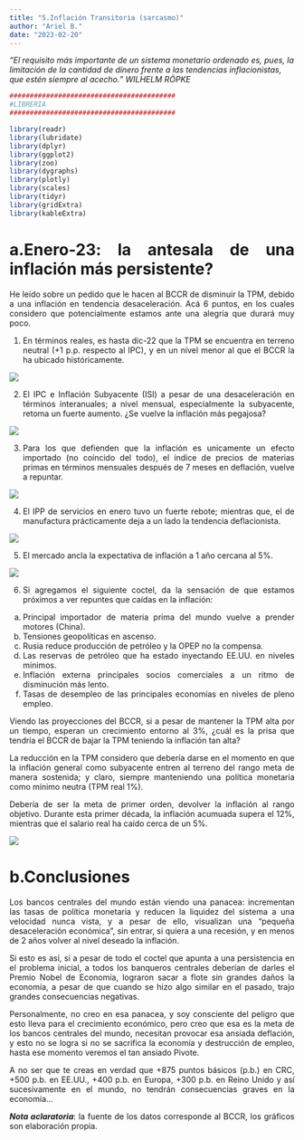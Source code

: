 ```yaml
---
title: "5.Inflación Transitoria (sarcasmo)"
author: "Ariel B."
date: "2023-02-20"
---
```

*“El requisito más importante de un sistema monetario ordenado es, pues, la limitación de la cantidad de dinero frente a las tendencias inflacionistas, que estén siempre al acecho.”*
*WILHELM RÖPKE*

```r
#########################################
#LIBRERIA
#########################################

library(readr)
library(lubridate)
library(dplyr)
library(ggplot2)
library(zoo)
library(dygraphs)
library(plotly)
library(scales)
library(tidyr)
library(gridExtra)
library(kableExtra)

```

<div style="text-align: justify">

# **a.Enero-23: la antesala de una inflación más persistente?**

He leído sobre un pedido que le hacen al BCCR de disminuir la TPM, debido a una inflación en tendencia desaceleración. Acá 6 puntos, en los cuales considero que potencialmente estamos ante una alegría que durará muy poco. 

1.	En términos reales, es hasta dic-22 que la TPM se encuentra en terreno neutral (+1 p.p. respecto al IPC), y en un nivel menor al que el BCCR la ha ubicado históricamente.

![](Imagen1.png)

2.	El IPC e Inflación Subyacente (ISI) a pesar de una desaceleración en términos interanuales; a nivel mensual, especialmente la subyacente, retoma un fuerte aumento. ¿Se vuelve la inflación más pegajosa?

![](Imagen2.png)

3.	Para los que defienden que la inflación es unicamente un efecto importado (no coíncido del todo), el índice de precios de materias primas en términos mensuales después de 7 meses en deflación, vuelve a repuntar.

![](Imagen3.png)

4.	El IPP de servicios en enero tuvo un fuerte rebote; mientras que, el de manufactura prácticamente deja a un lado la tendencia deflacionista.

![](Imagen4.png)

5.	El mercado ancla la expectativa de inflación a 1 año cercana al 5%.

![](Imagen5.png)

6.	Si agregamos el siguiente coctel, da la sensación de que estamos próximos a ver repuntes que caídas en la inflación: 
a.	Principal importador de materia prima del mundo vuelve a prender motores (China).
b.	Tensiones geopolíticas en ascenso.
c.	Rusia reduce producción de petróleo y la OPEP no la compensa.
d.	Las reservas de petróleo que ha estado inyectando EE.UU. en niveles mínimos.
e.	Inflación externa principales socios comerciales a un ritmo de disminución más lento.
f.	Tasas de desempleo de las principales economías en niveles de pleno empleo.


Viendo las proyecciones del BCCR, si a pesar de mantener la TPM alta por un tiempo, esperan un crecimiento entorno al 3%, ¿cuál es la prisa que tendría el BCCR de bajar la TPM teniendo la inflación tan alta?

La reducción en la TPM considero que debería darse en el momento en que la inflación general como subyacente entren al terreno del rango meta de manera sostenida; y claro, siempre manteniendo una política monetaria como mínimo neutra (TPM real 1%).

Debería de ser la meta de primer orden, devolver la inflación al rango objetivo. Durante esta primer década, la inflación acumuada supera el 12%, mientras que el salario real ha caído cerca de un 5%.

![](Imagen6.png)

# **b.Conclusiones**

Los bancos centrales del mundo están viendo una panacea: incrementan las tasas de política monetaria y reducen la liquidez del sistema a una velocidad nunca vista, y a pesar de ello, visualizan una “pequeña desaceleración económica”, sin entrar, si quiera a una recesión, y en menos de 2 años volver al nivel deseado la inflación.

Si esto es así, si a pesar de todo el coctel que apunta a una persistencia en el problema inicial, a todos los banqueros centrales deberían de darles el Premio Nobel de Economía, lograron sacar a flote sin grandes daños la economía, a pesar de que cuando se hizo algo similar en el pasado, trajo grandes consecuencias negativas.

Personalmente, no creo en esa panacea, y soy consciente del peligro que esto lleva para el crecimiento económico, pero creo que esa es la meta de los bancos centrales del mundo, necesitan provocar esa ansiada deflación, y esto no se logra si no se sacrifica la economía y destrucción de empleo, hasta ese momento veremos el tan ansiado Pivote. 

A no ser que te creas en verdad que +875 puntos básicos (p.b.) en CRC, +500 p.b. en EE.UU., +400 p.b. en Europa, +300 p.b. en Reino Unido y así sucesivamente en el mundo, no tendrán consecuencias graves en la economía...


***Nota aclaratoria***: la fuente de los datos corresponde al BCCR,  los gráficos son elaboración propia.

<div/>

